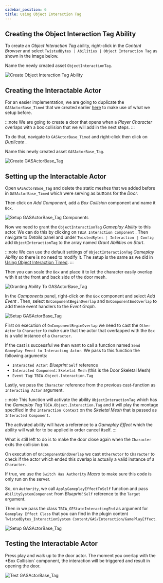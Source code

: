 ```yaml
---
sidebar_position: 6
title: Using Object Interaction Tag
---
```


## Creating the Object Interaction Tag Ability

To create an *Object Interaction Tag* ability, right-click in the *Content Browser*
and select `TwistedBytes | Abilities | Object Interaction Tag` <Step text="1"/> as shown in the image below.

Name the newly created asset `ObjectInteractionTag`.

![Create Object Interaction Tag Ability](_static/img/object_tag/01_create_object_tag.png)

## Creating the Interactable Actor

For an easier implementation, we are going to duplicate the `GASActorBase_Timed` that we created earlier
[here](/docs/quick-start/using-object-timed) to make use of what we setup before.

:::note
We are going to create a door that opens when a *Player Character* overlaps with a box collision that we will add in
the next steps.
:::

To do that, navigate to `GASActorBase_Timed` <Step text="1"/> and right-click then click on
*Duplicate* <Step text="2"/>.

Name this newly created asset `GASActorBase_Tag`.

![Create GASActorBase_Tag](_static/img/object_tag/02_Duplicate_door.png)

## Setting up the Interactable Actor

Open `GASActorBase_Tag` and delete the static meshes <Step text="1"/> that we added before in `GASActorBase_Timed`
which were serving as buttons for the *Door*.

Then click on *Add Component*, add a *Box Collision* component <Step text="2"/> and name it `Box`.

![Setup GASActorBase_Tag Components](_static/img/object_tag/03_setup_actor_components.png)

Now we need to grant the `ObjectInteractionTag` *Gameplay Ability* to this actor. We can do this by clicking on
`TBIA Interaction Component` <Step text="1"/>. Then navigate to *Details* panel and under
`TwistedBytes | Interaction | Config` add `ObjectInteractionTag` <Step text="2"/> to the array
named *Grant Abilities on Start*.

:::note
We can use the default settings of `ObjectInteractionTag` *Gameplay Ability* so there is no need to modify it.
The setup is the same as we did in [Using Object Interaction Timed](/docs/quick-start/using-object-timed).
:::

Then you can scale the `Box` <Step text="3"/> and place it to let the character easily overlap with it at the front
and back side of the door mesh.

![Granting Ability To GASActorBase_Tag](_static/img/object_tag/04_grant_ability.png)

In the *Components* panel, right-click on the `Box` component <Step text="1"/> and select *Add Event* <Step text="2"/>.
Then, select `OnComponentBeginOverlap` <Step text="3"/> and `OnComponentEndOverlap` <Step text="4"/> to add these event
handlers to the *Event Graph*.

![Setup GASActorBase_Tag](_static/img/object_tag/05a_setup_actor.png)

First on execution of `OnComponentBeginOverlap` we need to cast the `Other Actor` to `Character` to make sure that the
actor that overlapped with the `Box` is a valid instance of a `Character`.

If the cast is successful we then want to call a function named `Send Gameplay Event to Interacting Actor`.
We pass to this function the following arguments:
- `Interacted Actor`: *Blueprint* `Self` reference
- `Interacted Component`: `Skeletal Mesh` (this is the Door Skeletal Mesh)
- `Event Tag`: `TBIA.Object.Interaction.Tag` <Step text="1"/>

Lastly, we pass the `Character` reference from the previous cast-function as `Interacting Actor` argument.

:::note
This function will activate the ability `ObjectInteractionTag` which has the *Gameplay Tag*
`TBIA.Object.Interaction.Tag` and it will play the montage specified in the `Interaction Context` on the
*Skeletal Mesh* that is passed as `Interacted Component`.

The activated ability will have a reference to a *Gameplay Effect* which the ability will wait for to be applied
in order cancel itself.
:::

What is still left to do is to make the door close again when the `Character` exits the collision box.

On execution of `OnComponentEndOverlap` we cast `OtherActor` to `Character` to check if the actor which ended this
overlap is actually a valid instance of a `Character`.

If true, we use the `Switch Has Authority` *Macro* to make sure this code is only run on the server.

So, on `Authority`, we call `ApplyGameplayEffectToSelf` function and pass `AbilitySystemComponent` from *Blueprint*
`Self` reference to the `Target` argument.

Then in we pass the class `TBIA_GEStateInteractingEnd` as argument for `Gameplay Effect Class` <Step text="2"/>
that you can find in the plugin content `TwistedBytes_InteractionSystem Content/GAS/Interaction/GamePlayEffect`.

![Setup GASActorBase_Tag](_static/img/object_tag/05b_setup_actor.png)

## Testing the Interactable Actor

Press play and walk up to the door actor. The moment you overlap with the *Box Collision` component, the interaction
will be triggered and result in opening the door.

![Test GASActorBase_Tag](_static/img/object_tag/06_press_play.png)

